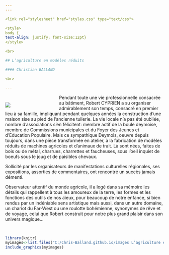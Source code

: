 ```yaml
---
---  

<link rel="stylesheet" href="styles.css" type="text/css">

<style>
body {
text-align: justify; font-size:12pt}
</style>

<br>  

## L’agriculture en modèles réduits

#### Christian BALLAND    

<br>

---  
```


<div style= "float:left;position: relative; width:30%; top: 10px;margin-right: 20px">

![](lartiste-L’agriculture en modèles réduits.jpg) 
</div>  

Pendant toute une vie professionnelle consacrée au bâtiment, Robert CYPRIEN a su organiser admirablement son temps, consacré en premier lieu à sa famille, impliquant  pendant quelques années la construction d’une maison sise au pied de l’ancienne tuilerie. La vie locale n’a pas été oubliée, nombre d’associations s’en félicitent: membre actif de la boule deymoise, membre de Commissions municipales et du Foyer des Jeunes et d’Education Populaire. Mais ce sympathique Deymois, oeuvre depuis toujours, dans une pièce transformée en atelier, à la fabrication de modèles réduits de machines agricoles et d’animaux de trait. Là sont nées, faites de bois ou de métal,  charrues, charrettes et faucheuses, sous l’oeil inquiet de boeufs sous le joug et de paisibles chevaux.

Sollicité par les organisateurs de manifestations culturelles régionales, ses expositions, assorties de commentaires, ont rencontré un succès jamais démenti.

Observateur attentif du monde agricole, il a logé dans sa mémoire les détails qui rappellent à tous les amoureux de la terre, les formes et les fonctions des outils de nos aïeux, pour beaucoup de notre enfance, si bien rendus par un indéniable sens artistique mais aussi, dans un autre domaine, un chariot du Far-West ou une  roulotte bohémienne, synonymes de rêve et de voyage, celui que Robert construit pour notre plus grand plaisir dans son univers magique…  

<br>


```r
library(knitr)
myimages<-list.files("C:/Chris-Balland.github.io/images L’agriculture en modèles réduits", pattern = ".jpg", full.names = TRUE)
include_graphics(myimages)
```

